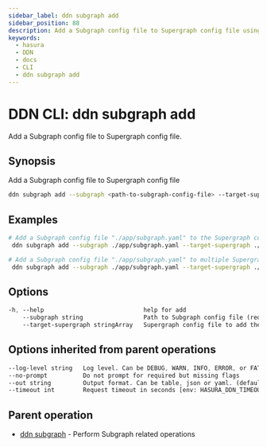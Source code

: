 ```yaml
---
sidebar_label: ddn subgraph add
sidebar_position: 88
description: Add a Subgraph config file to Supergraph config file using the DDN CLI
keywords:
  - hasura
  - DDN
  - docs
  - CLI
  - ddn subgraph add
---
```


# DDN CLI: ddn subgraph add

Add a Subgraph config file to Supergraph config file.

## Synopsis

Add a Subgraph config file to Supergraph config file

```bash
ddn subgraph add --subgraph <path-to-subgraph-config-file> --target-supergraph <path-to-supergraph-config-file> [flags]
```

## Examples

```bash
# Add a Subgraph config file "./app/subgraph.yaml" to the Supergraph config file "./supergraph.yaml"
 ddn subgraph add --subgraph ./app/subgraph.yaml --target-supergraph ./supergraph.yaml

# Add a Subgraph config file "./app/subgraph.yaml" to multiple Supergraph config files"
 ddn subgraph add --subgraph ./app/subgraph.yaml --target-supergraph ./supergraph.stg.yaml --target-supergraph ./supergraph.prod.yaml
```

## Options

```sass
-h, --help                            help for add
    --subgraph string                 Path to Subgraph config file (required)
    --target-supergraph stringArray   Supergraph config file to add the Subgraph. Can be repeated to provide multiple Supergraph config files (required)
```

## Options inherited from parent operations

```sass
--log-level string   Log level. Can be DEBUG, WARN, INFO, ERROR, or FATAL. (default "INFO")
--no-prompt          Do not prompt for required but missing flags
--out string         Output format. Can be table, json or yaml. (default "table")
--timeout int        Request timeout in seconds [env: HASURA_DDN_TIMEOUT] (default 100)
```

## Parent operation

- [ddn subgraph](/cli/commands/ddn_subgraph) - Perform Subgraph related operations
